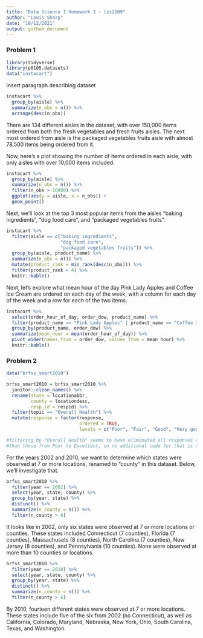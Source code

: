 ```yaml
---
title: "Data Science I Homework 3 - lzs2109"
author: "Louis Sharp"
date: "10/12/2021"
output: github_document
---
```


### **Problem 1**

```r
library(tidyverse)
library(p8105.datasets)
data("instacart")
```

Insert paragraph describing dataset

```r
instacart %>% 
  group_by(aisle) %>% 
  summarize(n_obs = n()) %>% 
  arrange(desc(n_obs))
```

There are 134 different aisles in the dataset, with over 150,000 items ordered from both the fresh vegetables and fresh fruits aisles. The next most ordered from aisle is the packaged vegetables fruits aisle with almost 78,500 items being ordered from it.


Now, here's a plot showing the number of items ordered in each aisle, with only aisles with over 10,000 items included.

```r
instacart %>% 
  group_by(aisle) %>% 
  summarize(n_obs = n()) %>% 
  filter(n_obs > 10000) %>% 
  ggplot(aes(y = aisle, x = n_obs)) + 
  geom_point()
```

Next, we'll look at the top 3 most popular items from the aisles "baking ingredients", "dog food care", and "packaged vegetables fruits".

```r
instacart %>% 
  filter(aisle == c("baking ingredients",
                    "dog food care",
                    "packaged vegetables fruits")) %>% 
  group_by(aisle, product_name) %>% 
  summarize(n_obs = n()) %>% 
  mutate(product_rank = min_rank(desc(n_obs))) %>% 
  filter(product_rank < 4) %>% 
  knitr::kable()
```

Next, let's explore what mean hour of the day Pink Lady Apples and Coffee Ice Cream are ordered on each day of the week, with a column for each day of the week and a row for each of the two items.

```r
instacart %>% 
  select(order_hour_of_day, order_dow, product_name) %>% 
  filter(product_name == "Pink Lady Apples" | product_name == "Coffee Ice Cream") %>% 
  group_by(product_name, order_dow) %>% 
  summarize(mean_hour = mean(order_hour_of_day)) %>% 
  pivot_wider(names_from = order_dow, values_from = mean_hour) %>% 
  knitr::kable()
```


### **Problem 2**

```r
data("brfss_smart2010")

brfss_smart2010 = brfss_smart2010 %>% 
  janitor::clean_names() %>% 
  rename(state = locationabbr,
         county = locationdesc,
         resp_id = respid) %>% 
  filter(topic == "Overall Health") %>% 
  mutate(response = factor(response, 
                           ordered = TRUE, 
                           levels = c("Poor", "Fair", "Good", "Very good", "Excellent")))

#filtering by "Overall Health" seems to have eliminated all responses other
#than those from Poor to Excellent, so no additional code for that is needed.
```

For the years 2002 and 2010, we want to determine which states were observed at 7 or more locations, renamed to "county" in this dataset. Below, we'll investigate that.

```r
brfss_smart2010 %>% 
  filter(year == 2002) %>% 
  select(year, state, county) %>% 
  group_by(year, state) %>% 
  distinct() %>% 
  summarize(n_county = n()) %>% 
  filter(n_county > 6)
```

It looks like in 2002, only six states were observed at 7 or more locations or counties. These states included Connecticut (7 counties), Florida (7 counties), Massachusets (8 counties), North Carolina (7 counties), New Jersey (8 counties), and Pennsylvania (10 counties). None were observed at more than 10 counties or locations.

```r
brfss_smart2010 %>% 
  filter(year == 2010) %>% 
  select(year, state, county) %>% 
  group_by(year, state) %>% 
  distinct() %>% 
  summarize(n_county = n()) %>% 
  filter(n_county > 6)
```

By 2010, fourteen different states were observed at 7 or more locations. These states include five of the six from 2002 (no Connecticut), as well as California, Colorado, Maryland, Nebraska, New York, Ohio, South Carolina, Texas, and Washington.

```r

```


